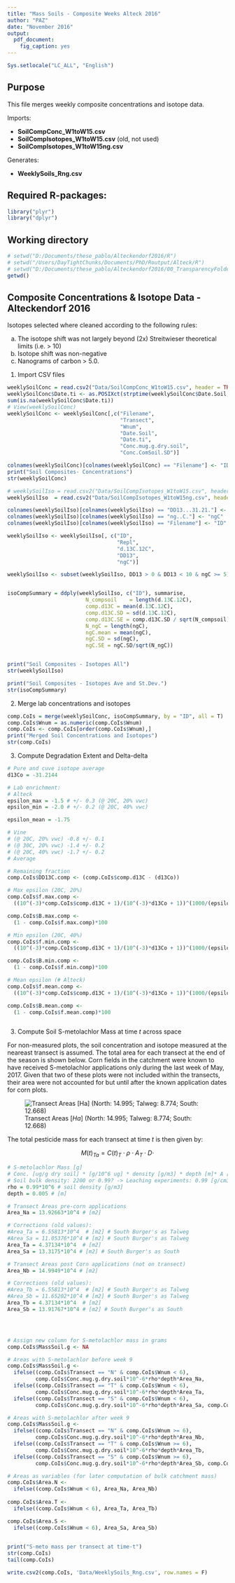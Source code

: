 ```yaml
---
title: "Mass Soils - Composite Weeks Alteck 2016"
author: "PAZ"
date: "November 2016"
output: 
  pdf_document:
    fig_caption: yes
---
```



```r
Sys.setlocale("LC_ALL", "English")
```

## Purpose

This file merges weekly composite concentrations and isotope data. 

Imports: 

- **SoilCompConc_W1toW15.csv** 
- **SoilCompIsotopes_W1toW15.csv** (old, not used)
- **SoilCompIsotopes_W1toW15ng.csv**

Generates:

- **WeeklySoils_Rng.csv**

## Required R-packages:

```r

library("plyr")
library("dplyr")

```

## Working directory

```r

# setwd("D:/Documents/these_pablo/Alteckendorf2016/R")
# setwd("/Users/DayTightChunks/Documents/PhD/Routput/Alteck/R")
# setwd("D:/Documents/these_pablo/Alteckendorf2016/00_TransparencyFolder")
getwd()

```


## Composite Concentrations & Isotope Data - Alteckendorf 2016

Isotopes selected where cleaned according to the following rules:

a) The isotope shift was not largely beyond (2x) Streitwieser theoretical limits (i.e. > 10)
b) Isotope shift was non-negative
c) Nanograms of carbon > 5.0.

1. Import CSV files 

```r

weeklySoilConc = read.csv2("Data/SoilCompConc_W1toW15.csv", header = TRUE)
weeklySoilConc$Date.ti <- as.POSIXct(strptime(weeklySoilConc$Date.Soil, "%d/%m/%Y %H:%M", tz="EST")) # stopped working
sum(is.na(weeklySoilConc$Date.ti))
# View(weeklySoilConc)
weeklySoilConc <- weeklySoilConc[,c("Filename",
                                    "Transect",
                                    "Wnum",
                                    "Date.Soil",
                                    "Date.ti",
                                    "Conc.mug.g.dry.soil",
                                    "Conc.ComSoil.SD")]

colnames(weeklySoilConc)[colnames(weeklySoilConc) == "Filename"] <- "ID"
print("Soil Composites- Concentrations")
str(weeklySoilConc)

# weeklySoilIso = read.csv2("Data/SoilCompIsotopes_W1toW15.csv", header = TRUE) # JESIUM data (before nangoram revision)
weeklySoilIso  = read.csv2("Data/SoilCompIsotopes_W1toW15ng.csv", header = TRUE)

colnames(weeklySoilIso)[colnames(weeklySoilIso) == "DD13...31.21."] <- "DD13"
colnames(weeklySoilIso)[colnames(weeklySoilIso) == "ng..C."] <- "ngC"
colnames(weeklySoilIso)[colnames(weeklySoilIso) == "Filename"] <- "ID"

weeklySoilIso <- weeklySoilIso[, c("ID",
                                   "Repl",
                                   "d.13C.12C",
                                   "DD13", 
                                   "ngC")]

weeklySoilIso <- subset(weeklySoilIso, DD13 > 0 & DD13 < 10 & ngC >= 5)


isoCompSummary = ddply(weeklySoilIso, c("ID"), summarise,
                         N_compsoil    = length(d.13C.12C),
                         comp.d13C = mean(d.13C.12C),
                         comp.d13C.SD = sd(d.13C.12C),
                         comp.d13C.SE = comp.d13C.SD / sqrt(N_compsoil),
                         N_ngC = length(ngC),
                         ngC.mean = mean(ngC),
                         ngC.SD = sd(ngC),
                         ngC.SE = ngC.SD/sqrt(N_ngC))


print("Soil Composites - Isotopes All")
str(weeklySoilIso)

print("Soil Composites - Isotopes Ave and St.Dev.")
str(isoCompSummary)
```

2. Merge lab concentrations and isotopes

```r
comp.CoIs = merge(weeklySoilConc, isoCompSummary, by = "ID", all = T)
comp.CoIs$Wnum = as.numeric(comp.CoIs$Wnum)
comp.CoIs <- comp.CoIs[order(comp.CoIs$Wnum),]
print("Merged Soil Concentrations and Isotopes")
str(comp.CoIs)  
```


3. Compute Degradation Extent and Delta-delta 

```r

# Pure and cuve isotope average
d13Co = -31.2144

# Lab enrichment:
# Alteck
epsilon_max = -1.5 # +/- 0.3 (@ 20C, 20% vwc)
epsilon_min = -2.0 # +/- 0.2 (@ 20C, 40% vwc)

epsilon_mean = -1.75

# Vine
# (@ 20C, 20% vwc) -0.8 +/- 0.1
# (@ 30C, 20% vwc) -1.4 +/- 0.2 
# (@ 20C, 40% vwc) -1.7 +/- 0.2
# Average

# Remaining fraction
comp.CoIs$DD13C.comp <- (comp.CoIs$comp.d13C - (d13Co))

# Max epsilon (20C, 20%) 
comp.CoIs$f.max.comp <-
  ((10^(-3)*comp.CoIs$comp.d13C + 1)/(10^(-3)*d13Co + 1))^(1000/(epsilon_max))

comp.CoIs$B.max.comp <-
  (1 - comp.CoIs$f.max.comp)*100 

# Min epsilon (20C, 40%) 
comp.CoIs$f.min.comp <-
  ((10^(-3)*comp.CoIs$comp.d13C + 1)/(10^(-3)*d13Co + 1))^(1000/(epsilon_min))

comp.CoIs$B.min.comp <-
  (1 - comp.CoIs$f.min.comp)*100

# Mean epsilon (# Alteck)
comp.CoIs$f.mean.comp <- 
  ((10^(-3)*comp.CoIs$comp.d13C + 1)/(10^(-3)*d13Co + 1))^(1000/(epsilon_mean))

comp.CoIs$B.mean.comp <-
  (1 - comp.CoIs$f.mean.comp)*100



```

3. Compute Soil S-metolachlor Mass at time $t$ across space  

For non-measured plots, the soil concentration and isotope measured at the neareast transect is assumed. The total area for each transect at the end of the season is shown below. Corn fields in the catchment were known to have received S-metolachlor applications only during the last week of May, 2017. Given that two of these plots were not included within the transects, their area were not accounted for but until after the known application dates for corn plots. 

![Transect Areas $[Ha]$ (North: 14.995; Talweg: 8.774; South: 12.668)](Images/TransectAreas.png)

The total pesticide mass for each transect at time $t$ is then given by:

$$
M(t)_{Ta} = C(t)_{T} \cdot \rho \cdot A_T \cdot D \cdot   
$$



```r

# S-metolachlor Mass [g]
# Conc. [ug/g dry soil] * [g/10^6 ug] * density [g/m3] * depth [m]* A [m2] 
# Soil bulk density: 2200 or 0.99? -> Leaching experiments: 0.99 [g/cm3]
rho = 0.99*10^6 # soil density [g/m3]
depth = 0.005 # [m]

# Transect Areas pre-corn applications
Area_Na = 13.92663*10^4 # [m2]

# Corrections (old values):
#Area_Ta = 6.55813*10^4  # [m2] # South Burger's as Talweg
#Area_Sa = 11.05376*10^4 # [m2] # South Burger's as Talweg
Area_Ta = 4.37134*10^4  # [m2]
Area_Sa = 13.3175*10^4 # [m2] # South Burger's as South

# Transect Areas post Corn applications (not on transect)
Area_Nb = 14.9949*10^4 # [m2] 

# Corrections (old values): 
#Area_Tb = 6.55813*10^4  # [m2] # South Burger's as Talweg
#Area_Sb = 11.65202*10^4 # [m2] # South Burger's as Talweg
Area_Tb = 4.37134*10^4  # [m2]
Area_Sb = 13.91767*10^4 # [m2] # South Burger's as South




# Assign new column for S-metolachlor mass in grams
comp.CoIs$MassSoil.g <- NA

# Areas with S-metolachlor before week 9
comp.CoIs$MassSoil.g <- 
  ifelse((comp.CoIs$Transect == "N" & comp.CoIs$Wnum < 6), 
         comp.CoIs$Conc.mug.g.dry.soil*10^-6*rho*depth*Area_Na,
  ifelse((comp.CoIs$Transect == "T" & comp.CoIs$Wnum < 6), 
         comp.CoIs$Conc.mug.g.dry.soil*10^-6*rho*depth*Area_Ta, 
  ifelse((comp.CoIs$Transect == "S" & comp.CoIs$Wnum < 6), 
         comp.CoIs$Conc.mug.g.dry.soil*10^-6*rho*depth*Area_Sa, comp.CoIs$MassSoil.g)))

# Areas with S-metolachlor after week 9
comp.CoIs$MassSoil.g <- 
  ifelse((comp.CoIs$Transect == "N" & comp.CoIs$Wnum >= 6), 
         comp.CoIs$Conc.mug.g.dry.soil*10^-6*rho*depth*Area_Nb,
  ifelse((comp.CoIs$Transect == "T" & comp.CoIs$Wnum >= 6), 
         comp.CoIs$Conc.mug.g.dry.soil*10^-6*rho*depth*Area_Tb, 
  ifelse((comp.CoIs$Transect == "S" & comp.CoIs$Wnum >= 6), 
         comp.CoIs$Conc.mug.g.dry.soil*10^-6*rho*depth*Area_Sb, comp.CoIs$MassSoil.g)))

# Areas as variables (for later computation of bulk catchment mass)
comp.CoIs$Area.N <-
  ifelse((comp.CoIs$Wnum < 6), Area_Na, Area_Nb)
         
comp.CoIs$Area.T <-
  ifelse((comp.CoIs$Wnum < 6), Area_Ta, Area_Tb)

comp.CoIs$Area.S <-
  ifelse((comp.CoIs$Wnum < 6), Area_Sa, Area_Sb)
  

print("S-meto mass per transect at time-t")
str(comp.CoIs)
tail(comp.CoIs)

write.csv2(comp.CoIs, 'Data/WeeklySoils_Rng.csv', row.names = F)
```
